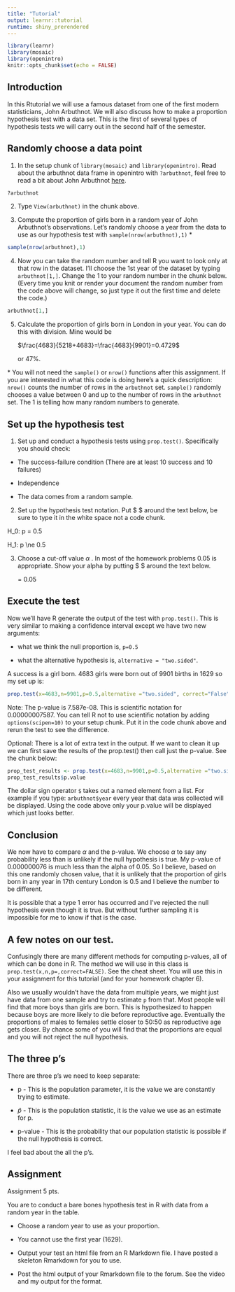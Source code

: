 ```yaml
---
title: "Tutorial"
output: learnr::tutorial
runtime: shiny_prerendered
---
```


```r
library(learnr)
library(mosaic)
library(openintro)
knitr::opts_chunk$set(echo = FALSE)
```

## Introduction

In this Rtutorial we will use a famous dataset from one of the first modern statisticians, John Arbuthnot. We will also discuss how to make a proportion hypothesis test with a data set. This is the first of several types of hypothesis tests we will carry out in the second half of the semester.

## Randomly choose a data point

1.  In the setup chunk of `library(mosaic)` and `library(openintro)`. Read about the arbuthnot data frame in openintro with `?arbuthnot`, feel free to read a bit about John Arbuthnot [here](https://en.wikipedia.org/wiki/John_Arbuthnot).

```r
?arbuthnot
```

2.  Type `View(arbuthnot)` in the chunk above.

3.  Compute the proportion of girls born in a random year of John Arbuthnot's observations. Let's randomly choose a year from the data to use as our hypothesis test with `sample(nrow(arbuthnot),1)` \*

```r
sample(nrow(arbuthnot),1)
```

4.  Now you can take the random number and tell R you want to look only at that row in the dataset. I'll choose the 1st year of the dataset by typing `arbuthnot[1,]`. Change the 1 to your random number in the chunk below. (Every time you knit or render your document the random number from the code above will change, so just type it out the first time and delete the code.)

```r
arbuthnot[1,]
```

5.  Calculate the proportion of girls born in London in your year. You can do this with division. Mine would be

    $\frac{4683}{5218+4683}=\frac{4683}{9901}=0.4729$

    or 47%.

\* You will not need the `sample()` or `nrow()` functions after this assignment. If you are interested in what this code is doing here's a quick description: `nrow()` counts the number of rows in the `arbuthnot` set. `sample()` randomly chooses a value between 0 and up to the number of rows in the `arbuthnot` set. The 1 is telling how many random numbers to generate.

## Set up the hypothesis test

1.  Set up and conduct a hypothesis tests using `prop.test()`. Specifically you should check:

-   The success-failure condition (There are at least 10 success and 10 failures)

-   Independence

-   The data comes from a random sample.

2.  Set up the hypothesis test notation. Put \$ \$ around the text below, be sure to type it in the white space not a code chunk.

H_0: p = 0.5

H_1: p \\ne 0.5

3.  Choose a cut-off value $\alpha$ . In most of the homework problems 0.05 is appropriate. Show your alpha by putting \$ \$ around the text below.

    \alpha = 0.05

## Execute the test

Now we'll have R generate the output of the test with `prop.test()`. This is very similar to making a confidence interval except we have two new arguments:

-   what we think the null proportion is, `p=0.5`

-   what the alternative hypothesis is, `alternative = "two.sided"`.

A success is a girl born. 4683 girls were born out of 9901 births in 1629 so my set up is:

```r

prop.test(x=4683,n=9901,p=0.5,alternative ="two.sided", correct="False")

```

Note: The p-value is 7.587e-08. This is scientific notation for 0.00000007587. You can tell R not to use scientific notation by adding `options(scipen=10)` to your setup chunk. Put it in the code chunk above and rerun the test to see the difference.

Optional: There is a lot of extra text in the output. If we want to clean it up we can first save the results of the prop.test() then call just the p-value. See the chunk below:

```r
prop_test_results <- prop.test(x=4683,n=9901,p=0.5,alternative ="two.sided", correct="False")
prop_test_results$p.value
```

The dollar sign operator `$` takes out a named element from a list. For example if you type: `arbuthnot$year` every year that data was collected will be displayed. Using the code above only your p.value will be displayed which just looks better.

## Conclusion

We now have to compare $\alpha$ and the p-value. We choose $\alpha$ to say any probability less than \alpha is unlikely if the null hypothesis is true. My p-value of 0.000000076 is much less than the alpha of 0.05. So I believe, based on this one randomly chosen value, that it is unlikely that the proportion of girls born in any year in 17th century London is 0.5 and I believe the number to be different.

It is possible that a type 1 error has occurred and I've rejected the null hypothesis even though it is true. But without further sampling it is impossible for me to know if that is the case.

## A few notes on our test.

Confusingly there are many different methods for computing p-values, all of which can be done in R. The method we will use in this class is `prop.test(x,n,p=,correct=FALSE)`. See the cheat sheet. You will use this in your assignment for this tutorial (and for your homework chapter 6).

Also we usually wouldn't have the data from multiple years, we might just have data from one sample and try to estimate `p` from that. Most people will find that more boys than girls are born. This is hypothesized to happen because boys are more likely to die before reproductive age. Eventually the proportions of males to females settle closer to 50:50 as reproductive age gets closer. By chance some of you will find that the proportions are equal and you will not reject the null hypothesis.

## The three p's

There are three p's we need to keep separate:

-   p - This is the population parameter, it is the value we are constantly trying to estimate.

-   $\hat{p}$ - This is the population statistic, it is the value we use as an estimate for p.

-   p-value - This is the probability that our population statistic is possible if the null hypothesis is correct.

I feel bad about the all the p's.

## Assignment

Assignment 5 pts.

You are to conduct a bare bones hypothesis test in R with data from a random year in the table.

-   Choose a random year to use as your proportion.

-   You cannot use the first year (1629).

-   Output your test an html file from an R Markdown file. I have posted a skeleton Rmarkdown for you to use.

-   Post the html output of your Rmarkdown file to the forum. See the video and my output for the format.
